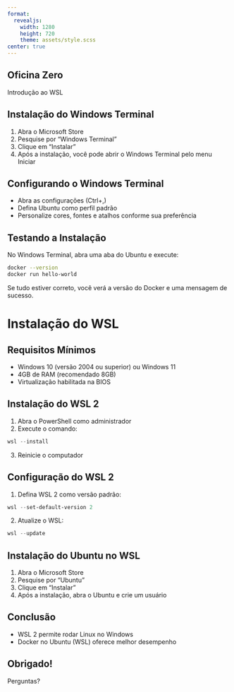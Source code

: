 ```yaml
---
format: 
  revealjs:
    width: 1280
    height: 720
    theme: assets/style.scss
center: true
---
```


## Oficina Zero {.title-slide}

Introdução ao WSL 

## Instalação do Windows Terminal

1. Abra o Microsoft Store
2. Pesquise por "Windows Terminal"
3. Clique em "Instalar"
4. Após a instalação, você pode abrir o Windows Terminal pelo menu Iniciar

## Configurando o Windows Terminal

- Abra as configurações (Ctrl+,)
- Defina Ubuntu como perfil padrão
- Personalize cores, fontes e atalhos conforme sua preferência

## Testando a Instalação

No Windows Terminal, abra uma aba do Ubuntu e execute:

```bash
docker --version
docker run hello-world
```

Se tudo estiver correto, você verá a versão do Docker e uma mensagem de sucesso.

# Instalação do WSL

## Requisitos Mínimos

- Windows 10 (versão 2004 ou superior) ou Windows 11
- 4GB de RAM (recomendado 8GB)
- Virtualização habilitada na BIOS

## Instalação do WSL 2

1. Abra o PowerShell como administrador
2. Execute o comando:

```powershell
wsl --install
```

3. Reinicie o computador

## Configuração do WSL 2

1. Defina WSL 2 como versão padrão:

```powershell
wsl --set-default-version 2
```

2. Atualize o WSL:

```powershell
wsl --update
```

## Instalação do Ubuntu no WSL

1. Abra o Microsoft Store
2. Pesquise por "Ubuntu"
3. Clique em "Instalar"
4. Após a instalação, abra o Ubuntu e crie um usuário

## Conclusão

- WSL 2 permite rodar Linux no Windows
- Docker no Ubuntu (WSL) oferece melhor desempenho

## Obrigado! {.thanks-slide}

Perguntas?
